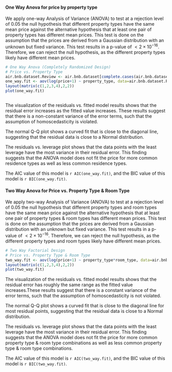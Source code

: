 #### One Way Anova for price by property type

We apply one-way Analysis of Variance (ANOVA) to test at a rejection level of 0.05 the null hypothesis that different property types have the same mean price against the alternative hypothesis that at least one pair of property types has different mean prices. This test is done on the assumption that the prices are derived from a Gaussian distribution with an unknown but fixed variance. This test results in a p-value of $< 2 \times 10^{-16}$. Therefore, we can reject the null hypothesis, as the different property types likely have different mean prices.

```r
# One Way Anova (Completely Randomized Design)
# Price vs. Property Type
air.bnb.dataset.Review <- air.bnb.dataset[complete.cases(air.bnb.dataset$price),c("review_scores_rating","property_type","room_type","price")]
one_way.fit <- aov(log(price+1) ~ property_type, data=air.bnb.dataset.Review)
layout(matrix(c(1,2,3,4),2,2))
plot(one_way.fit)



```

The visualization of the residuals vs. fitted model results shows that the residual error increases as the fitted value increases. These results suggest that there is a non-constant variance of the error terms, such that the assumption of homoscedasticity is violated.

The normal Q-Q plot shows a curved fit that is close to the diagonal line, suggesting that the residual data is close to a Normal distribution.

The residuals vs. leverage plot shows that the data points with the least leverage have the most variance in their residual error. This finding suggests that the ANOVA model does not fit the price for more common residence types as well as less common residence types.

The AIC value of this model is `r AIC(one_way.fit)`, and the BIC value of this model is `r BIC(one_way.fit)`.

#### Two Way Anova for Price vs. Property Type & Room Type

We apply two-way Analysis of Variance (ANOVA) to test at a rejection level of 0.05 the null hypothesis that different property types and room types have the same mean price against the alternative hypothesis that at least one pair of property types & room types has different mean prices. This test is done on the assumption that the prices are derived from a Gaussian distribution with an unknown but fixed variance. This test results in a p-value of $< 2 \times 10^{-16}$. Therefore, we can reject the null hypothesis, as the different property types and room types likely have different mean prices.

```r
# Two Way Factorial Design 
# Price vs. Property Type & Room Type
two_way.fit <- aov(log(price+1) ~ property_type*room_type, data=air.bnb.dataset.Review)
layout(matrix(c(1,2,3,4),2,2))
plot(two_way.fit)
```

The visualization of the residuals vs. fitted model results shows that the residual error has roughly the same range as the fitted value increases.These results suggest that there is a constant variance of the error terms, such that the assumption of homoscedasticity is not violated.

The normal Q-Q plot shows a curved fit that is close to the diagonal line for most residual points, suggesting that the residual data is close to a Normal distribution.

The residuals vs. leverage plot shows that the data points with the least leverage have the most variance in their residual error. This finding suggests that the ANOVA model does not fit the price for more common property type & room type combinations as well as less common property type & room type combinations.

The AIC value of this model is `r AIC(two_way.fit)`, and the BIC value of this model is `r BIC(two_way.fit)`.


